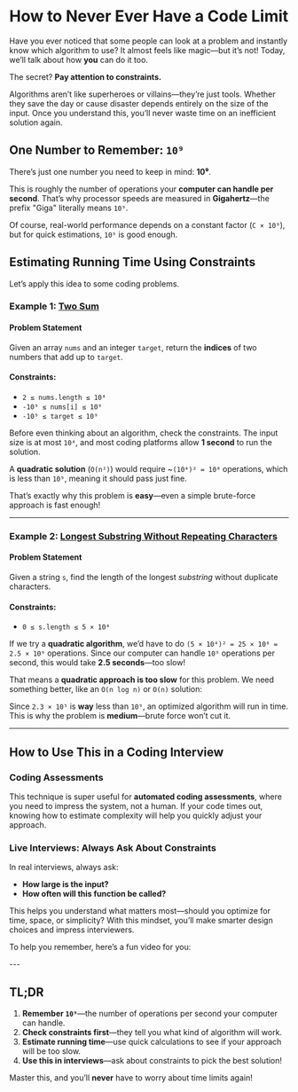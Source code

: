 
# How to Never Ever Have a Code Limit

Have you ever noticed that some people can look at a problem and instantly know which algorithm to use? It almost feels like magic—but it’s not! Today, we’ll talk about how **you** can do it too.

The secret? **Pay attention to constraints.**

Algorithms aren’t like superheroes or villains—they’re just tools. Whether they save the day or cause disaster depends entirely on the size of the input. Once you understand this, you’ll never waste time on an inefficient solution again.

## One Number to Remember: `10⁹`

There’s just one number you need to keep in mind: **10⁹**.

This is roughly the number of operations your **computer can handle per second**. That’s why processor speeds are measured in **Gigahertz**—the prefix "Giga" literally means `10⁹`.

Of course, real-world performance depends on a constant factor (`C × 10⁹`), but for quick estimations, `10⁹` is good enough.

## Estimating Running Time Using Constraints

Let’s apply this idea to some coding problems.

### Example 1: [Two Sum](https://leetcode.com/problems/two-sum/description/)

#### Problem Statement
Given an array `nums` and an integer `target`, return the **indices** of two numbers that add up to `target`.

#### Constraints:
- `2 ≤ nums.length ≤ 10⁴`
- `-10⁹ ≤ nums[i] ≤ 10⁹`
- `-10⁹ ≤ target ≤ 10⁹`

Before even thinking about an algorithm, check the constraints. The input size is at most `10⁴`, and most coding platforms allow **1 second** to run the solution.

A **quadratic solution** (`O(n²)`) would require ~`(10⁴)² = 10⁸` operations, which is less than `10⁹`, meaning it should pass just fine.

That’s exactly why this problem is **easy**—even a simple brute-force approach is fast enough!

---

### Example 2: [Longest Substring Without Repeating Characters](https://leetcode.com/problems/longest-substring-without-repeating-characters/description/)

#### Problem Statement
Given a string `s`, find the length of the longest *substring* without duplicate characters.

#### Constraints:
- `0 ≤ s.length ≤ 5 × 10⁴`

If we try a **quadratic algorithm**, we’d have to do `(5 × 10⁴)² = 25 × 10⁸ = 2.5 × 10⁹` operations. Since our computer can handle `10⁹` operations per second, this would take **2.5 seconds**—too slow!

That means a **quadratic approach is too slow** for this problem. We need something better, like an `O(n log n)` or `O(n)` solution:


Since `2.3 × 10⁵` is **way** less than `10⁹`, an optimized algorithm will run in time. This is why the problem is **medium**—brute force won’t cut it.

---

## How to Use This in a Coding Interview

### Coding Assessments
This technique is super useful for **automated coding assessments**, where you need to impress the system, not a human. If your code times out, knowing how to estimate complexity will help you quickly adjust your approach.

### Live Interviews: Always Ask About Constraints
In real interviews, always ask:
- **How large is the input?**
- **How often will this function be called?**

This helps you understand what matters most—should you optimize for time, space, or simplicity? With this mindset, you’ll make smarter design choices and impress interviewers.

To help you remember, here’s a fun video for you:

<YoutubeShort code="F0lzIjzoOmc"/>
---

## TL;DR
1. **Remember `10⁹`**—the number of operations per second your computer can handle.
2. **Check constraints first**—they tell you what kind of algorithm will work.
3. **Estimate running time**—use quick calculations to see if your approach will be too slow.
4. **Use this in interviews**—ask about constraints to pick the best solution!

Master this, and you’ll **never** have to worry about time limits again!
